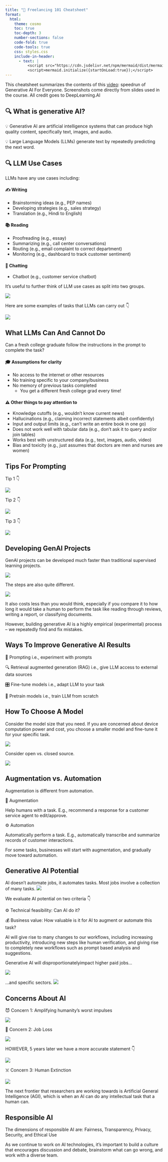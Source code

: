 ```yaml
---
title: "🚀 Freelancing 101 Cheatsheet"
format:
  html:
    theme: cosmo
    toc: true
    toc-depth: 3
    number-sections: false
    code-fold: true
    code-tools: true
    css: styles.css
    include-in-header:
      - text: |
          <script src="https://cdn.jsdelivr.net/npm/mermaid/dist/mermaid.min.js"></script>
          <script>mermaid.initialize({startOnLoad:true});</script>
---
```


This cheatsheet summarizes the contents of this [video](https://www.youtube.com/watch?v=utPBI1qitJU): speedrun of Generative AI For Everyone. Screenshots come directly from slides used in the course. All credit goes to DeepLearning.AI 


## 🔍 What is generative AI?

::: {.callout}
💡 Generative AI are artificial intelligence systems that can produce high quality
content, specifically text, images, and audio. 

💡 Large Language Models (LLMs) generate text by repeatedly predicting the next word. 
:::

## 🔍 LLM Use Cases

LLMs have any use cases including: 

#### ✍️ Writing

- Brainstorming ideas (e.g., PEP names)
- Developing strategies (e.g., sales strategy)
- Translation (e.g., Hindi to English)

#### 📚 Reading

- Proofreading (e.g., essay)
- Summarizing (e.g., call center conversations)
- Routing (e.g., email complaint to correct department)
- Monitoring (e.g., dashboard to track customer sentiment)

#### 💬 Chatting

- Chatbot (e.g., customer service chatbot)

It's useful to further think of LLM use cases as split into two groups. 

![](/webvssoftware.png)

Here are some examples of tasks that LLMs can carry out 👇 

![](/llm_task_examples.png)

## What LLMs Can And Cannot Do

Can a fresh college graduate follow the instructions in the prompt to complete the task?

#### 🎓 Assumptions for clarity

- No access to the internet or other resources
- No training specific to your company/business
- No memory of previous tasks completed
  - You get a different fresh college grad every time!

#### ⚠️ Other things to pay attention to

- Knowledge cutoffs (e.g., wouldn't know current news)
- Hallucinations (e.g., claiming incorrect statements albeit confidently)
- Input and output limits (e.g., can't write an entire book in one go)
- Does not work well with tabular data (e.g., don't ask it to query and/or join tables)
- Works best with unstructured data (e.g., text, images, audio, video)
- Bias and toxicity (e.g., just assumes that doctors are men and nurses are women)

## Tips For Prompting 

Tip 1 👇

![](/detailed_and_specific.png)

Tip 2 👇

![](/guide_model.png)

Tip 3 👇

![](/experiment_and_iterate.png)

## Developing GenAI Projects

GenAI projects can be developed much faster than traditional supervised learning projects.

![](/development_timeline.png)

The steps are also quite different. 

![](/lifecycle_of_project.png)

It also costs less than you would think, especially if you compare it to how long it would take a human to perform the task like reading through reviews, writing a report, or classifying documents. 

However, building generative AI is a highly empirical (experimental)
process – we repeatedly find and fix mistakes. 

## Ways To Improve Generative AI Results 

💬 Prompting i.e., experiment with prompts 

🔍 Retrieval augmented generation (RAG) i.e., give LLM access to external data sources

🎛️ Fine-tune models i.e., adapt LLM to your task

🧠 Pretrain models i.e., train LLM from scratch

## How To Choose A Model 

Consider the model size that you need. If you are concerned about device computation power and cost, you choose a smaller model and fine-tune it for your specific task. 

![](/model_size.png)

Consider open vs. closed source. 

![](closed_vs_open.png)

## Augmentation vs. Automation 

Augmentation is different from automation. 

👥 Augmentation

Help humans with a task.
E.g., recommend a response for a customer service agent to edit/approve.

⚙️ Automation

Automatically perform a task.
E.g., automatically transcribe and summarize records of customer interactions.

For some tasks, businesses will start with augmentation, and gradually move toward automation.

## Generative AI Potential 
AI doesn't automate jobs, it automates tasks. Most jobs involve a collection of many tasks. 
![](task_examples.png)

We evaluate AI potential on two criteria 👇

⚙️ Technical feasibility: Can AI do it?

💰 Business value: How valuable is it for AI to augment or automate this task?

AI will give rise to many changes to our workflows, including increasing productivity, introducing new steps like human verification, and giving rise to completely new workflows such as prompt based analysis and suggestions. 

Generative AI will disproportionatelyimpact higher paid jobs... 

![](/job_impacts.png)

...and specific sectors. 
![](/jobs_by_sector.png)


## Concerns About AI 

😈 Concern 1: Amplifying humanity's worst impulses 

![](/concern%201.png)

💼 Concern 2: Job Loss 

![](/concern%202.1.png)

HOWEVER, 5 years later we have a more accurate statement 👇

![](/concern%202.2.png)

☠️ Concern 3: Human Extinction

![](/concern%203.png)

The next frontier that researchers are working towards is Artificial General Intelligence (AGI), which is when an AI can do any intellectual task that a human can. 

## Responsible AI 

The dimensions of responsible AI are: Fairness, Transparency, Privacy, Security, and Ethical Use 

As we continue to work on AI technologies, it's important to build a culture that encourages discussion and debate, brainstorm what can go wrong, and work with a diverse team. 
